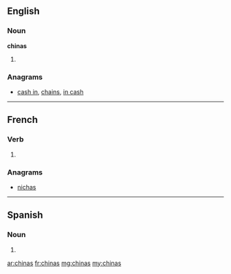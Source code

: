 {{also|Chinas}}
==English==

===Noun===
'''chinas'''

# {{plural of|china}}

===Anagrams===
* [[cash in#English|cash in]], [[chains#English|chains]], [[in cash#English|in cash]]

----

==French==

===Verb===
{{fr-verb-form}}

# {{conjugation of|chiner||2|s|[[past historic]]|lang=fr}}

===Anagrams===
* [[nichas#French|nichas]]

----

==Spanish==

===Noun===
{{head|es|noun form|g=f|g2=p}}

# {{plural of|nocat=1|china|lang=es}}

[[ar:chinas]]
[[fr:chinas]]
[[mg:chinas]]
[[my:chinas]]